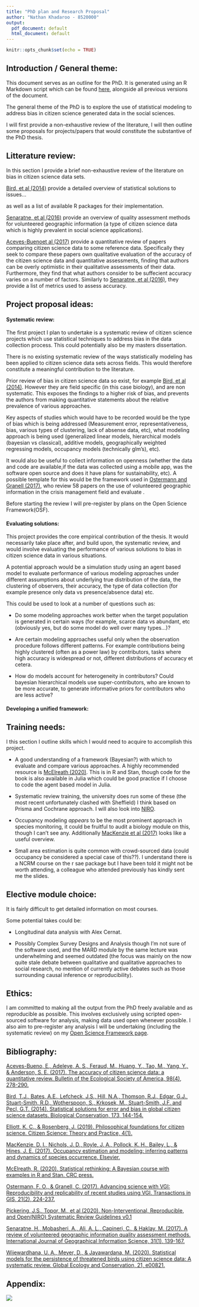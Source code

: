 ```yaml
---
title: "PhD plan and Research Proposal"
author: "Nathan Khadaroo - 8520000"
output:
  pdf_document: default
  html_document: default
---
```


```r
knitr::opts_chunk$set(echo = TRUE)
```

## Introduction / General theme: 

This document serves as an outline for the PhD. It is generated using an R Markdown script which can be found [here](https://github.com/NathanKhadaroo/PhD-Planning), alongside all previous versions of the document.

The general theme of the PhD is to explore the use of statistical modeling to address bias in citizen science generated data in the social sciences. 

I will first provide a non-exhaustive review of the literature, I will then outline some proposals for projects/papers that would constitute the substantive of the PhD thesis.


## Litterature review:

In this section I provide a brief non-exhaustive review of the literature on bias in citizen science data sets.

[Bird, et al (2014)](https://www.sciencedirect.com/science/article/pii/S0006320713002693?casa_token=WZPESRApp30AAAAA:0r80fYY8WgbOa63Zvch7ffZR67wkt6JmEV-fZPiRpyQd66SIlT083awYMy_q8YqZiTsQybOFLdQ) provide a detailed overview of statistical solutions to issues...

as well as a list of available R packages for their implementation.


[Senaratne, et al (2016)](https://www.tandfonline.com/doi/full/10.1080/13658816.2016.1189556?src=recsys) provide an overview of quality assessment methods for volunteered geographic information (a type of citizen science data which is highly prevalent in social science applications).

[Aceves-Buenoet al (2017)](https://esajournals.onlinelibrary.wiley.com/doi/full/10.1002/bes2.1336) provide a quantitative review of papers comparing citizen science data to some reference data. Specifically they seek to compare these papers own qualitative evaluation of the accuracy of the citizen science data and quantitative assessments, finding that authors can be overly optimistic in their qualitative assessments of their data. Furthermore, they find that what authors consider to be suffecient accuracy varies on a number of factors. Similarly to [Senaratne, et al (2016)](https://www.tandfonline.com/doi/full/10.1080/13658816.2016.1189556?src=recsys), they provide a list of metrics used to assess accuracy.


## Project proposal ideas:

#### Systematic review:

The first project I plan to undertake is a systematic review of citizen science projects which use statistical techniques to address bias in the data collection process. This could potentially also be my masters dissertation.

There is no existing systematic review of the ways statistically modeling has been applied to citizen science data sets across fields. This would therefore constitute a meaningful contribution to the literature.

Prior review of bias in citizen science data so exist, for example [Bird, et al (2014)](https://www.sciencedirect.com/science/article/pii/S0006320713002693?casa_token=WZPESRApp30AAAAA:0r80fYY8WgbOa63Zvch7ffZR67wkt6JmEV-fZPiRpyQd66SIlT083awYMy_q8YqZiTsQybOFLdQ). However they are field specific (in this case biology), and are non systematic. This exposes the findings to a higher risk of bias, and prevents the authors from making quantitative statements about the relative prevalence of various approaches.

Key aspects of studies which would have to be recorded would be the type of bias which is being addressed (Measurement error, representativeness, bias, various types of clustering, lack of absense data, etc), what modeling approach is being used (generalized linear models, hierarchical models (bayesian vs classical), additive models, geographically weighted regressing models, occupancy models (technically glm's), etc). 

It would also be useful to collect information on openness (whether the data and code are available,if the data was collected using a mobile app, was the software open source and does it have plans for sustainability, etc). A possible template for this would be the framework used in [Ostermann and Granell (2017)](https://onlinelibrary.wiley.com/doi/abs/10.1111/tgis.12195), who review 58 papers on the use of volunteered geographic information in the crisis management field and evaluate .

Before starting the review I will pre-register by plans on the Open Science Framework(OSF).

#### Evaluating solutions:

This project provides the core empirical contribution of the thesis. It would necessarily take place after, and build upon, the systematic review, and would involve evaluating the performance of various solutions to bias in citizen science data in various situations.

A potential approach would be a simulation study using an agent based model to evaluate performance of various modeling approaches under different assumptions about underlying true distribution of the data, the clustering of observers, their accuracy, the type of data collection (for example presence only data vs presence/absence data) etc.

This could be used to look at a number of questions such as: 

- Do some modeling approaches work better when the target population is generated in certain ways (for example, scarce data vs abundant, etc (obviously yes, but do some model do well over many types...)? 

- Are certain modeling approaches useful only when the observation procedure follows different patterns. For example contributions being highly clustered (often as a power law) by contributors, tasks where high accuracy is widespread or not, different distributions of accuracy et cetera.

- How do models account for heterogeneity in contributors? Could bayesian hierarchical models use super-contributors, who are known to be more accurate, to generate informative priors for contributors who are less active?


#### Developing a unified framework:




## Training needs:

I this section I outline skills which I would need to acquire to accomplish this project.

- A good understanding of a framework (Bayesian?) with which to evaluate and compare various approaches. A highly recommended resource is [McElreath (2020)](https://xcelab.net/rm/statistical-rethinking/). This is in R and Stan, though code for the book is also available in Julia which could be good practice if I choose to code the agent based model in Julia.

- Systematic review training, the university does run some of these (the most recent unfortunately clashed with Sheffield) I think based on Prisma and Cochrane approach. I will also look into [NIRO](https://niro-sr.netlify.app).

- Occupancy modeling *appears* to be the most prominent approach in species monitoring, it could be fruitful to audit a biology module on this, though I can't see any. Additionally [MacKenzie et al (2017)](https://www-sciencedirect-com.manchester.idm.oclc.org/book/9780124071971/occupancy-estimation-and-modeling) looks like a useful overview.

- Small area estimation is quite common with crowd-sourced data (could occupancy be considered a special case of this??). I understand there is a NCRM course on the r sae package but I have been told it might not be worth attending, a colleague who attended previously has kindly sent me the slides.

## Elective module choice:

It is fairly difficult to get detailed information on most courses.

Some potential takes could be:

- Longitudinal data analysis with Alex Cernat.

- Possibly Complex Survey Designs and Analysis though I'm not sure of the software used, and the MARD module by the same lecture was underwhelming and seemed outdated (the focus was mainly on the now quite stale debate between qualitative and qualitative approaches to social research, no mention of currently active debates such as those surrounding causal inference or reproducibility).

## Ethics:

I am committed to making all the output from the PhD freely available and as reproducible as possible. This involves exclusively using scripted open-sourced software for analysis, making data used open whenever possible. I also aim to pre-register any analysis I will be undertaking (including the systematic review) on my [Open Science Framework page](https://osf.io/u986c/).

## Bibliography: 

[Aceves-Bueno, E., Adeleye, A. S., Feraud, M., Huang, Y., Tao, M., Yang, Y., & Anderson, S. E. (2017). The accuracy of citizen science data: a quantitative review. Bulletin of the Ecological Society of America, 98(4), 278-290.](https://esajournals.onlinelibrary.wiley.com/doi/full/10.1002/bes2.1336)

[Bird, T.J., Bates, A.E., Lefcheck, J.S., Hill, N.A., Thomson, R.J., Edgar, G.J., Stuart-Smith, R.D., Wotherspoon, S., Krkosek, M., Stuart-Smith, J.F. and Pecl, G.T. (2014). Statistical solutions for error and bias in global citizen science datasets. Biological Conservation, 173, 144-154.](https://www.sciencedirect.com/science/article/pii/S0006320713002693?casa_token=WZPESRApp30AAAAA:0r80fYY8WgbOa63Zvch7ffZR67wkt6JmEV-fZPiRpyQd66SIlT083awYMy_q8YqZiTsQybOFLdQ)

[Elliott, K. C., & Rosenberg, J. (2019). Philosophical foundations for citizen science. Citizen Science: Theory and Practice, 4(1).](https://theoryandpractice.citizenscienceassociation.org/article/10.5334/cstp.155/)

[MacKenzie, D. I., Nichols, J. D., Royle, J. A., Pollock, K. H., Bailey, L., & Hines, J. E. (2017). Occupancy estimation and modeling: inferring patterns and dynamics of species occurrence. Elsevier.](https://www-sciencedirect-com.manchester.idm.oclc.org/book/9780124071971/occupancy-estimation-and-modeling)

[McElreath, R. (2020). Statistical rethinking: A Bayesian course with examples in R and Stan. CRC press.](https://xcelab.net/rm/statistical-rethinking/)

[Ostermann, F. O., & Granell, C. (2017). Advancing science with VGI: Reproducibility and replicability of recent studies using VGI. Transactions in GIS, 21(2), 224-237.](https://onlinelibrary.wiley.com/doi/abs/10.1111/tgis.12195)

[Pickering, J.S., Topor, M., et al (2020). Non-Interventional, Reproducible, and Open(NIRO) Systematic Review Guidelines v0.1](https://osf.io/c9wer/)

[Senaratne, H., Mobasheri, A., Ali, A. L., Capineri, C., & Haklay, M. (2017). A review of volunteered geographic information quality assessment methods. International Journal of Geographical Information Science, 31(1), 139-167.](https://www.tandfonline.com/doi/abs/10.1080/13658816.2016.1189556)

[Wijewardhana, U. A., Meyer, D., & Jayawardana, M. (2020). Statistical models for the persistence of threatened birds using citizen science data: A systematic review. Global Ecology and Conservation, 21, e00821.](https://www.sciencedirect.com/science/article/pii/S2351989419304792) 

## Appendix:

![](./Gantt_chart.png)





